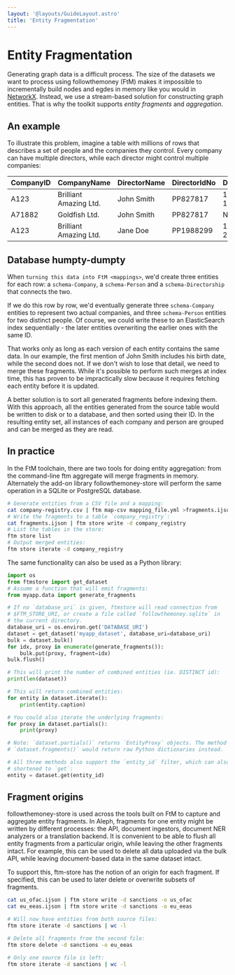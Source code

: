```yaml
---
layout: '@layouts/GuideLayout.astro'
title: 'Entity Fragmentation'
---
```


# Entity Fragmentation

Generating graph data is a difficult process. The size of the datasets we want to process using followthemoney (FtM) makes it impossible to incrementally build nodes and egdes in memory like you would in [NetworkX](https://networkx.org/). Instead, we use a stream-based solution for constructing graph entities. That is why the toolkit supports *entity fragments* and *aggregation*.

## An example

To illustrate this problem, imagine a table with millions of rows that describes a set of people and the companies they control. Every company can have multiple directors, while each director might control multiple companies:

CompanyID | CompanyName | DirectorName | DirectorIdNo | DirectorDoB
| --- | --- | --- | --- | --- |
| A123 | Brilliant Amazing Ltd. | John Smith | PP827817 | 1979-02-16 |
| A71882 | Goldfish Ltd. | John Smith | PP827817 | NULL |
| A123 | Brilliant Amazing Ltd. | Jane Doe | PP1988299 | 1983-06-24 |

## Database humpty-dumpty

When `turning this data into FtM <mappings>`, we\'d create three entities for each row: a `schema-Company`, a `schema-Person` and a `schema-Directorship` that connects the two.

If we do this row by row, we\'d eventually generate three `schema-Company` entities to represent two actual companies, and three `schema-Person` entities for two distinct people. Of course, we could write these to an ElasticSearch index sequentially - the later entities overwriting the earlier ones with the same ID.

That works only as long as each version of each entity contains the same data. In our example, the first mention of John Smith includes his birth date, while the second does not. If we don\'t wish to lose that detail, we need to merge these fragments. While it\'s possible to perform such merges at index time, this has proven to be impractically slow because it requires fetching each entity before it is updated.

A better solution is to sort all generated fragments before indexing them. With this approach, all the entities generated from the source table would be written to disk or to a database, and then sorted using their ID. In the resulting entity set, all instances of each company and person are grouped and can be merged as they are read.

## In practice

In the FtM toolchain, there are two tools for doing entity aggregation: from the command-line ftm aggregate will merge fragments in memory. Alternately the add-on library followthemoney-store will perform the same operation in a SQLite or PostgreSQL database.

``` bash
# Generate entities from a CSV file and a mapping:
cat company-registry.csv | ftm map-csv mapping_file.yml >fragments.ijson
# Write the fragments to a table `company_registry`:
cat fragments.ijson | ftm store write -d company_registry
# List the tables in the store:
ftm store list 
# Output merged entities:
ftm store iterate -d company_registry
```

The same functionality can also be used as a Python library:

``` python
import os
from ftmstore import get_dataset
# Assume a function that will emit fragments:
from myapp.data import generate_fragments

# If no `database_uri` is given, ftmstore will read connection from 
# $FTM_STORE_URI, or create a file called `followthemoney.sqlite` in
# the current directory.
database_uri = os.environ.get('DATABASE_URI')
dataset = get_dataset('myapp_dataset', database_uri=database_uri)
bulk = dataset.bulk()
for idx, proxy in enumerate(generate_fragments()):
    bulk.put(proxy, fragment=idx)
bulk.flush()

# This will print the number of combined entities (ie. DISTINCT id):
print(len(dataset)) 

# This will return combined entities:
for entity in dataset.iterate():
    print(entity.caption)

# You could also iterate the underlying fragments:
for proxy in dataset.partials():
    print(proxy)

# Note: `dataset.partials()` returns `EntityProxy` objects. The method
# `dataset.fragments()` would return raw Python dictionaries instead.

# All three methods also support the `entity_id` filter, which can also be
# shortened to `get`:
entity = dataset.get(entity_id)
```

## Fragment origins

followthemoney-store is used across the tools built on FtM to capture and aggregate entity fragments. In Aleph, fragments for one entity might be written by different processes: the API, document ingestors, document NER analyzers or a translation backend. It is convenient to be able to flush all entity fragments from a particular origin, while leaving the other fragments intact. For example, this can be used to delete all data uploaded via the bulk API, while leaving document-based data in the same dataset intact.

To support this, ftm-store has the notion of an origin for each fragment. If specified, this can be used to later delete or overwrite subsets of fragments.

``` bash
cat us_ofac.ijson | ftm store write -d sanctions -o us_ofac
cat eu_eeas.ijson | ftm store write -d sanctions -o eu_eeas

# Will now have entities from both source files:
ftm store iterate -d sanctions | wc -l

# Delete all fragments from the second file:
ftm store delete -d sanctions -o eu_eeas

# Only one source file is left:
ftm store iterate -d sanctions | wc -l
```
